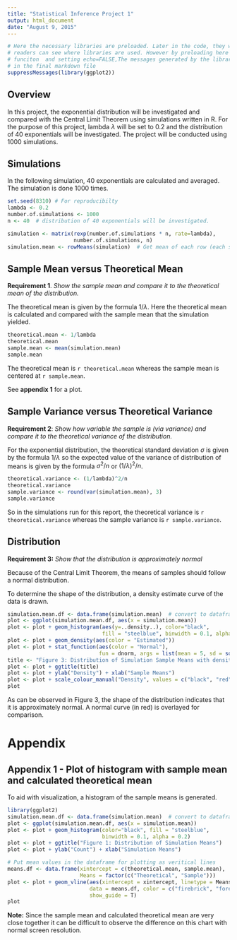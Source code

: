 ```yaml
---
title: "Statistical Inference Project 1"
output: html_document
date: "August 9, 2015"
---
```

```r
# Here the necessary libraries are preloaded. Later in the code, they will be loaded again so 
# readers can see where libraries are used. However by preloading here using suppresMessages() 
# funciton  and setting echo=FALSE,The messages generated by the libraries will not appear 
# in the final markdown file
suppressMessages(library(ggplot2))
```

## Overview
In this project, the exponential distribution will be investigated and compared with the Central Limit Theorem using simulations written in R. For the purpose of this project, lambda $\lambda$ will be set to 0.2 and the distribution of 40 exponentials will be investigated. The project will be conducted using 1000 simulations.  

## Simulations
In the following simulation, 40 exponentials are calculated and averaged. The simulation is done 1000 times.  
```r
set.seed(8310) # For reproducibilty
lambda <- 0.2
number.of.simulations <- 1000
n <- 40  # distribution of 40 exponentials will be investigated.

simulation <- matrix(rexp(number.of.simulations * n, rate=lambda), 
                     number.of.simulations, n)
simulation.mean <- rowMeans(simulation)  # Get mean of each row (each simulation)
```

## Sample Mean versus Theoretical Mean
**Requirement 1**. *Show the sample mean and compare it to the theoretical mean of the distribution.*

The theoretical mean is given by the formula $1/\lambda$. Here the theoretical mean is calculated and compared with the sample mean that the simulation yielded. 

```r
theoretical.mean <- 1/lambda
theoretical.mean
sample.mean <- mean(simulation.mean)
sample.mean
```

The theoretical mean is `r theoretical.mean` whereas the sample mean is centered at `r sample.mean`.

See **appendix 1** for a plot.

## Sample Variance versus Theoretical Variance
**Requirement 2**: *Show how variable the sample is (via variance) and compare it to the theoretical variance of the distribution.*

For the exponential distribution, the theoretical standard deviation $\sigma$ is given by the formula $1/\lambda$ so the expected value of the variance of distribution of means is given by the formula $\sigma^2/n$ or $(1/\lambda)^2/n$. 

```r
theoretical.variance <- (1/lambda)^2/n
theoretical.variance
sample.variance <- round(var(simulation.mean), 3)
sample.variance
```

So in the simulations run for this report, the theoretical variance is `r theoretical.variance` whereas the sample variance is `r sample.variance`.

## Distribution
**Requirement 3:** *Show that the distribution is approximately normal*

Because of the Central Limit Theorem, the means of samples should follow a normal distribution.

To determine the shape of the distribution, a density estimate curve of the data is drawn.

```r
simulation.mean.df <- data.frame(simulation.mean)  # convert to dataframe for plotting
plot <- ggplot(simulation.mean.df, aes(x = simulation.mean)) 
plot <- plot + geom_histogram(aes(y=..density..), color="black", 
                              fill = "steelblue", binwidth = 0.1, alpha = 0.2)
plot <- plot + geom_density(aes(color = "Estimated"))
plot <- plot + stat_function(aes(color = "Normal"), 
                             fun = dnorm, args = list(mean = 5, sd = sqrt(0.625)))
title <- "Figure 3: Distribution of Simulation Sample Means with density curves overlayed"
plot <- plot + ggtitle(title)
plot <- plot + ylab("Density") + xlab("Sample Means")
plot <- plot + scale_colour_manual("Density", values = c("black", "red"))
plot
```

As can be observed in Figure 3, the shape of the distribution indicates that it is approximately normal. A normal curve (in red) is overlayed for comparison. 

\pagebreak

# Appendix

## Appendix 1 - Plot of histogram with sample mean and calculated theoretical mean
To aid with visualization, a histogram of the sample means is generated.
```r
library(ggplot2)
simulation.mean.df <- data.frame(simulation.mean)  # convert to dataframe for plotting
plot <- ggplot(simulation.mean.df, aes(x = simulation.mean)) 
plot <- plot + geom_histogram(color="black", fill = "steelblue", 
                              binwidth = 0.1, alpha = 0.2)
plot <- plot + ggtitle("Figure 1: Distribution of Simulation Means")
plot <- plot + ylab("Count") + xlab("Simulation Means")

# Put mean values in the dataframe for plotting as veritical lines
means.df <- data.frame(xintercept = c(theoretical.mean, sample.mean), 
                       Means = factor(c("Theoretical", "Sample")))
plot <- plot + geom_vline(aes(xintercept = xintercept, linetype = Means), 
                          data = means.df, color = c("firebrick", "forestgreen"), 
                          show_guide = T)
plot
```

**Note:** Since the sample mean and calculated theoretical mean are very close together it can be difficult to observe the difference on this chart with normal screen resolution. 
